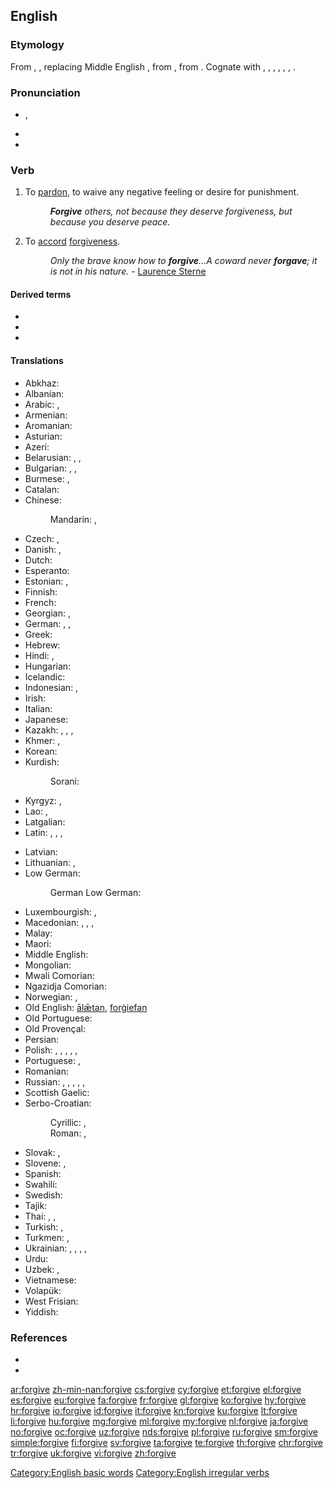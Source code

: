 ==English==

===Etymology===
From {{prefix|for|give|lang=en}}, {{inh|en|enm|forȝiven||to forgive}}, replacing Middle English {{m|enm|foryiven}}, from {{der|en|ang|forġiefan||to forgive, give up, provide}}, from {{der|en|gem-pro|*fragebaną||to give away; give up; release; forgive}}. Cognate with {{cog|sco|forgeve}}, {{m|sco|forgif}}, {{m|sco|forgie||to forgive}}, {{cog|fy|ferjaan||to forgive}}, {{cog|nl|vergeven||to forgive}}, {{cog|de|vergeben||to forgive}}, {{cog|is|fyrirgefa||to forgive}}.

===Pronunciation===
* {{enPR|fər-gĭv', fôr-gĭv'}}, {{IPA|/fə(ɹ)ˈɡɪv/|/fɔː(ɹ)ˈɡɪv/|lang=en}}
* {{audio|en-us-forgive.ogg|Audio (US)|lang=en}}
* {{rhymes|ɪv|lang=en}}

===Verb===
{{en-verb|forgives|forgiving|forgave|forgiven}}

# {{lb|en|transitive}} To [[pardon]], to waive any negative feeling or desire for punishment.
#: '''''Forgive''' others, not because they deserve forgiveness, but because you deserve peace.''
# {{lb|en|intransitive}} To [[accord]] [[forgiveness]].
#: ''Only the brave know how to '''forgive'''...A coward never '''forgave'''; it is not in his nature.'' - [[q: Laurence Sterne|Laurence Sterne]]

====Derived terms====
* {{l|en|forgivable}}
* {{l|en|forgiveness}}
* {{l|en|forgiveworthy}}

====Translations====
{{trans-top|transitive, to pardon}}
* Abkhaz: {{t|ab|анажьра|sc=Cyrl}}
* Albanian: {{t+|sq|fal}}
* Arabic: {{t|ar|سَامَحَ}}, {{t|ar|غَفَرَ}}
* Armenian: {{t+|hy|ներել|sc=Armn}}
* Aromanian: {{t|rup|ljert}}
* Asturian: {{t|ast|perdonar}}
* Azeri: {{t+|az|bağışlamaq}}
* Belarusian: {{t|be|прабача́ць|impf|sc=Cyrl}}, {{t|be|праба́чыць|pf|sc=Cyrl}}, {{t|be|дарава́ць|impf|pf|sc=Cyrl}}
* Bulgarian: {{t+|bg|проща́вам|impf|sc=Cyrl}}, {{t|bg|простя́|pf|sc=Cyrl}}, {{t+|bg|опрощавам|sc=Cyrl}}
* Burmese: {{t+|my|ခွင့်လွှတ်|tr=khwin. hlu'|sc=Mymr}}, {{t+|my|အခွင့်လွှတ်|tr=akhwin. hlu'|sc=Mymr}}
* Catalan: {{t+|ca|perdonar}}
* Chinese:
*: Mandarin: {{t+|cmn|原諒|sc=Hans}}, {{t+|cmn|原谅|tr=yuánliàng|sc=Hans}}
* Czech: {{t+|cs|odpouštět|impf}}, {{t|cs|odpustit|pf}}
* Danish: {{t|da|tilgive}}, {{t+|da|forlade}}
* Dutch: {{t+|nl|vergeven}}
* Esperanto: {{t|eo|pardoni}}
* Estonian: {{t|et|andestama}}, {{t|et|andeks andma}}
* Finnish: {{t+|fi|antaa anteeksi}}
* French: {{t+|fr|pardonner}}
* Georgian: {{t|ka|პატიება|sc=Geor}}, {{t|ka|მიტევება|sc=Geor}}
* German: {{t+|de|vergeben}}, {{t+|de|verzeihen}}, {{t+|de|entschuldigen}}
* Greek: {{t+|el|συγχωρώ|sc=Grek}}
* Hebrew: {{t+|he|סָלַח|tr=salákh|sc=Hebr}}
* Hindi: {{t|hi|माफ़ करना|tr=māf karnā|sc=Deva}}, {{t|hi|क्षमा करना|tr=kṣamā karnā|sc=Deva}}
* Hungarian: {{t+|hu|megbocsát}}
* Icelandic: {{t|is|fyrirgefa}}
* Indonesian: {{t+|id|maaf|alt=memaafkan}}, {{t+|id|ampun|alt=mengampuni}}
* Irish: {{t+|ga|maith}}
* Italian: {{t+|it|perdonare}}
* Japanese: {{t+|ja|許す|tr=ゆるす, yurusu}}
* Kazakh: {{t+|kk|кешіру|sc=Cyrl}}, {{t|kk|кешірім жасау|sc=Cyrl}}, {{t|kk|ғапу ету|sc=Cyrl}}, {{t|kk|ғафу ету|sc=Cyrl}}
* Khmer: {{t|km|អភ័យទោស|tr=a’pʰey tooh|sc=Khmr}}, {{t|km|អត់ទោស|tr=ɑt tooh|sc=Khmr}}
* Korean: {{t+|ko|용서|tr=yongseo-hada|alt=용서하다|sc=Kore}}
* Kurdish:
*: Sorani: {{t|ku|لێخۆشبوون|tr=lé xoshbún|sc=ku-Arab}}
* Kyrgyz: {{t|ky|кечирүү|sc=Cyrl}}, {{t|ky|кечирип коюу|sc=Cyrl}}
* Lao: {{t|lo|ໃຫ້ອະໄພ|tr=hay a-phay|sc=Laoo}}, {{t|lo|ອະໄພ|tr=a-phay|sc=Laoo}}
* Latgalian: {{t|ltg|pīdūt}}
* Latin: {{t|la|condōnō}}, {{t|la|īgnōscō}}, {{t|la|iustificō}}, {{t|la|redōnō}}
{{trans-mid}}
* Latvian: {{t|lv|piedot}}
* Lithuanian: {{t|lt|atleisti}}, {{t+|lt|dovanoti}}
* Low German:
*: German Low German: {{t|nds-de|vergeven}}
* Luxembourgish: {{t|lb|verzeien}}, {{t|lb|verginn}}
* Macedonian: {{t|mk|про́стува|impf}}, {{t|mk|про́сти|pf}}, {{t|mk|опро́стува}}, {{t|mk|про́штава|impf}}
* Malay: {{t|ms|memaafkan}}
* Maori: {{t|mi|muru}}
* Middle English: {{t|enm|forȝiven}}
* Mongolian: {{t+|mn|уучлах|sc=Cyrl}}
* Mwali Comorian: {{t|wlc|swamihi|alt=uswamihi}}
* Ngazidja Comorian: {{t|zdj|samihi|alt=usamihi}}
* Norwegian: {{t+|no|tilgi}}, {{t+|no|forlate}}
* Old English: [[alætan|ālǣtan]], [[forgiefan|forġiefan]]
* Old Portuguese: {{t|roa-opt|perdõar}}
* Old Provençal: {{t|pro|perdonar}}
* Persian: {{t+|fa|بخشیدن|tr=baxšidan|sc=fa-Arab}}
* Polish: {{t+|pl|przebaczać|impf}}, {{t+|pl|przebaczyć|pf}}, {{t|pl|odpuszczać|impf}}, {{t+|pl|odpuścić|pf}}, {{t+|pl|darowywać|impf}}, {{t+|pl|darować|pf}}
* Portuguese: {{t+|pt|perdoar}}, {{t+|pt|desculpar}}
* Romanian: {{t+|ro|ierta}}
* Russian: {{t+|ru|проща́ть|impf}}, {{t+|ru|прости́ть|pf}}, {{t+|ru|извиня́ть|impf}}, {{t+|ru|извини́ть|pf}}, {{t+|ru|миловать|impf}}, {{t+|ru|помиловать|pf}}
* Scottish Gaelic: {{t|gd|math}}
* Serbo-Croatian:
*: Cyrillic: {{t|sh|опра́штати|impf}}, {{t|sh|опро̀стити|pf}}
*: Roman: {{t+|sh|opráštati|impf}}, {{t+|sh|opròstiti|pf}}
* Slovak: {{t|sk|odpúšťať|impf}}, {{t|sk|odpustiť|pf}}
* Slovene: {{t|sl|odpuščati|impf}}, {{t|sl|odpustiti|pf}}
* Spanish: {{t+|es|perdonar}}
* Swahili: {{t|sw|samehe|alt=-samehe}}
* Swedish: {{t+|sv|förlåta}}
* Tajik: {{t+|tg|бахшидан|sc=Cyrl}}
* Thai: {{t|th|ยกโทษให้|tr=yók tôht hâi|sc=Thai}}, {{t|th|ให้อภัย|tr=hâi a-pai|sc=Thai}}, {{t|th|อภัย|tr=a-pai|sc=Thai}}
* Turkish: {{t+|tr|affetmek}}, {{t+|tr|bağışlamak}}
* Turkmen: {{t|tk|razylaşmak}}, {{t+|tk|bagyşlamak}}
* Ukrainian: {{t|uk|проща́ти|impf|sc=Cyrl}}, {{t|uk|прости́ти|pf|sc=Cyrl}}, {{t|uk|пробача́ти|impf|sc=Cyrl}}, {{t|uk|проба́чити|pf|sc=Cyrl}},
* Urdu: {{t|ur|معاف کرنا|tr=māf karnā|sc=ur-Arab}}
* Uzbek: {{t+|uz|kechirmoq}}, {{t|uz|afv etmoq}}
* Vietnamese: {{t+|vi|tha thứ}}
* Volapük: {{t+|vo|pardön}}
* West Frisian: {{t|fy|ferjou}}
* Yiddish: {{t|yi|פֿאַרגעבן}}
{{trans-bottom}}

===References===
* {{R:Century 1911}}
* {{R:Webster 1913}}

[[Category:English basic words]]
[[Category:English irregular verbs]]

[[ar:forgive]]
[[zh-min-nan:forgive]]
[[cs:forgive]]
[[cy:forgive]]
[[et:forgive]]
[[el:forgive]]
[[es:forgive]]
[[eu:forgive]]
[[fa:forgive]]
[[fr:forgive]]
[[gl:forgive]]
[[ko:forgive]]
[[hy:forgive]]
[[hr:forgive]]
[[io:forgive]]
[[id:forgive]]
[[it:forgive]]
[[kn:forgive]]
[[ku:forgive]]
[[lt:forgive]]
[[li:forgive]]
[[hu:forgive]]
[[mg:forgive]]
[[ml:forgive]]
[[my:forgive]]
[[nl:forgive]]
[[ja:forgive]]
[[no:forgive]]
[[oc:forgive]]
[[uz:forgive]]
[[nds:forgive]]
[[pl:forgive]]
[[ru:forgive]]
[[sm:forgive]]
[[simple:forgive]]
[[fi:forgive]]
[[sv:forgive]]
[[ta:forgive]]
[[te:forgive]]
[[th:forgive]]
[[chr:forgive]]
[[tr:forgive]]
[[uk:forgive]]
[[vi:forgive]]
[[zh:forgive]]
